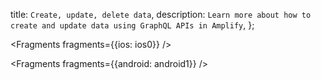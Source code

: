   title: `Create, update, delete data`,
  description: `Learn more about how to create and update data using GraphQL APIs in Amplify`,
};


<Fragments fragments={{ios: ios0}} />


<Fragments fragments={{android: android1}} />
